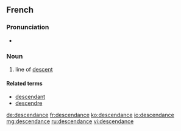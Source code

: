 ==French==

===Pronunciation===
* {{audio|Fr-descendance.ogg|Audio}}

===Noun===
{{fr-noun|f}}
# line of [[descent]]

====Related terms====
* [[descendant]]
* [[descendre]]

[[de:descendance]]
[[fr:descendance]]
[[ko:descendance]]
[[io:descendance]]
[[mg:descendance]]
[[ru:descendance]]
[[vi:descendance]]